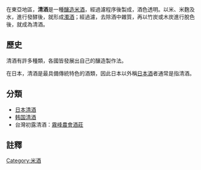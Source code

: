在東亞地區，'''清酒'''是一種[[釀造酒|釀造]][[米酒|米酒]]，經過濾程序後製成，酒色透明。以米、米麴及水，進行發酵後，就形成[[濁酒|濁酒]]；經過濾，去除酒中雜質，再以竹炭或木炭進行脫色後，就成為清酒。

==歷史==
清酒有許多種類，各國皆發展出自己的釀造製作法。

在日本，清酒是最具備傳統特色的酒類，因此日本以外稱[[日本酒|日本酒]]者通常是指清酒。

==分類==
* [[日本清酒|日本清酒]]
* [[韩国清酒|韩国清酒]]
* 台灣初露清酒：[[霧峰農會酒莊|霧峰農會酒莊]]

==註釋==
{{reflist}}
[[Category:米酒|Category:米酒]]